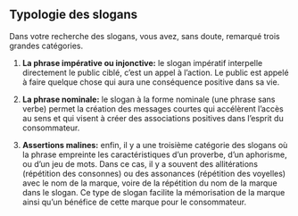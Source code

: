 ## Typologie des slogans 

Dans votre recherche des slogans, vous avez, sans doute, remarqué trois grandes catégories.

1. **La phrase impérative ou injonctive:** le slogan impératif interpelle directement le public ciblé, c'est un appel à l'action. Le public est appelé à faire quelque chose qui aura une conséquence positive dans sa vie.

2. **La phrase nominale:** le slogan à la forme nominale (une phrase sans verbe) permet la création des messages courtes qui accélèrent l'accès au sens et qui visent à créer des associations positives dans l'esprit du consommateur.

3. **Assertions malines:** enfin, il y a une troisième catégorie des slogans où la phrase empreinte les caractéristiques d'un proverbe, d'un aphorisme, ou d'un jeu de mots. Dans ce cas, il y a souvent des allitérations (répétition des consonnes) ou des assonances (répétition des voyelles) avec le nom de la marque, voire de la répétition du nom de la marque dans le slogan. Ce type de slogan facilite la mémorisation de la marque ainsi qu'un bénéfice de cette marque pour le consommateur.

